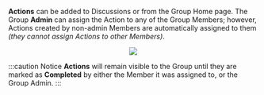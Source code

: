 
**Actions** can be added to Discussions or from the Group Home page. The Group **Admin** can assign the Action to any of the Group Members; however, Actions created by non-admin Members are automatically assigned to them _(they cannot assign Actions to other Members)_.

<center>
	<img src={useBaseUrl('/img/global/addActionAdmin.gif')} />
</center>

:::caution Notice
**Actions** will remain visible to the Group until they are marked as **Completed** by either the Member it was assigned to, or the Group Admin.
:::

